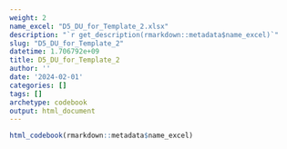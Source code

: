 ```yaml
---
weight: 2
name_excel: "D5_DU_for_Template_2.xlsx"
description: "`r get_description(rmarkdown::metadata$name_excel)`"
slug: "D5_DU_for_Template_2"
datetime: 1.706792e+09
title: D5_DU_for_Template_2
author: ''
date: '2024-02-01'
categories: []
tags: []
archetype: codebook
output: html_document
---
```


```r
html_codebook(rmarkdown::metadata$name_excel)
```
